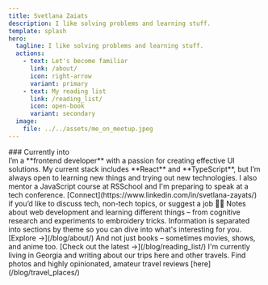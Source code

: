 ```yaml
---
title: Svetlana Zaiats
description: I like solving problems and learning stuff.
template: splash
hero:
  tagline: I like solving problems and learning stuff.
  actions:
    - text: Let's become familiar
      link: /about/
      icon: right-arrow
      variant: primary
    - text: My reading list
      link: /reading_list/
      icon: open-book
      variant: secondary
  image:
    file: ../../assets/me_on_meetup.jpeg
---
```



<div className='block'>
### Currently into
<Badge text="Learning Astro 🚀" variant="note" />
<Badge text="Reading Anne Rice 📚" variant="tip" />
<Badge text="Experimenting with Svelte" variant="success" />
<Badge text="Watching American Dad" variant="caution" />
<Badge text="Exploring Embroidery 🧵" variant="danger" />
</div>

<CardGrid stagger>
<Card title="Let's Get Linked" icon="linkedin">
  I’m a **frontend developer** with a passion for creating effective UI solutions. My current stack includes **React** and 
  **TypeScript**, but I’m always open to learning new things and trying out new technologies. I also mentor a JavaScript 
  course at RSSchool and I'm preparing to speak at a tech conference. 
  [Connect](https://www.linkedin.com/in/svetlana-zayats/) if you’d like to discuss tech, non-tech topics, or suggest a job 👩‍💻
</Card>
  <Card title="What You'll Find Here" icon="seti:code-search">
    Notes about web development and learning different things – from cognitive research and
    experiments to embroidery tricks. Information is separated into sections by theme so you can 
    dive into what's interesting for you. [Explore →](/blog/about/)
  </Card>

  <Card title="Reviews on Books" icon="open-book">
    And not just books – sometimes movies, shows, and anime too. [Check out the latest →](/blog/reading_list/) 
  </Card>

  <Card title="Stories About Places" icon="sun">
    I'm currently living in Georgia and writing about our trips here and other travels. Find photos and
    highly opinionated, amateur travel reviews [here](/blog/travel_places/)
  </Card>
</CardGrid>
